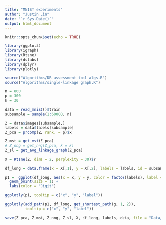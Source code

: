 ```yaml
---
title: "MNIST experiments"
author: "Justin Lin"
date: "`r Sys.Date()`"
output: html_document
---
```


```r
knitr::opts_chunk$set(echo = TRUE)

library(ggplot2)
library(igraph)
library(Rtsne)
library(dslabs)
library(dplyr)
library(plotly)

source("Algorithms/DR assessment tool algs.R")
source("Algorithms/single-linkage graph.R")
```

```r
n = 800
p = 300
k = 30

data = read_mnist()$train
subsample = sample(1:60000, n)

Z = data$images[subsample,]
labels = data$labels[subsample]
Z_pca = prcomp(Z, rank. = p)$x

Z_mst = get_mst(Z_pca)
# Z_nng = get_nng(Z_pca, k = k)
Z_sl = get_avg_linkage_graph(Z_pca)

X = Rtsne(Z, dims = 2, perplexity = 30)$Y
```

```r
df_long = data.frame(x = X[,1], y = X[,2], labels = labels, id = subsample)

p1 =  ggplot(df_long, aes(x = x, y = y, color = factor(labels), label = id)) +
  geom_point(size = 1) +
  labs(color = "Digit")

ggplotly(p1, tooltip = c("x", "y", "label"))
```


```r
ggplotly(add_path(p1, df_long, get_shortest_path(g, 1, 2)),
         tooltip = c("x", "y", "label"))
```

```r
save(Z_pca, Z_mst, Z_nng, Z_sl, X, df_long, labels, data, file = "Data/MNIST data.Rda")
```

